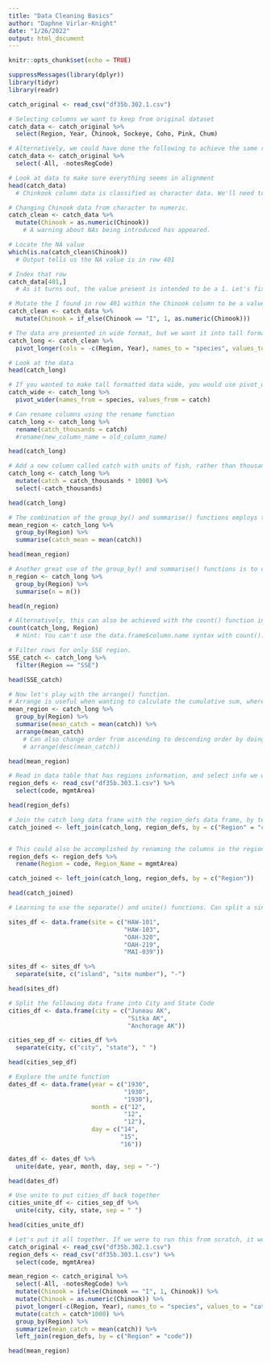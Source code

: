 ```yaml
---
title: "Data Cleaning Basics"
author: "Daphne Virlar-Knight"
date: "1/26/2022"
output: html_document
---
```


```r
knitr::opts_chunk$set(echo = TRUE)
```

```r
suppressMessages(library(dplyr))
library(tidyr)
library(readr)
```

```r
catch_original <- read_csv("df35b.302.1.csv")
```

```r
# Selecting columns we want to keep from original dataset 
catch_data <- catch_original %>% 
  select(Region, Year, Chinook, Sockeye, Coho, Pink, Chum)

# Alternatively, we could have done the following to achieve the same result.
catch_data <- catch_original %>% 
  select(-All, -notesRegCode)

# Look at data to make sure everything seems in alignment
head(catch_data)
  # Chinkook column data is classified as character data. We'll need to fix that.

# Changing Chinook data from character to numeric.
catch_clean <- catch_data %>% 
  mutate(Chinook = as.numeric(Chinook))
    # A warning about NAs being introduced has appeared.

# Locate the NA value
which(is.na(catch_clean$Chinook))
  # Output tells us the NA value is in row 401

# Index that row
catch_data[401,]
  # As it turns out, the value present is intended to be a 1. Let's fix it.

# Mutate the I found in row 401 within the Chinook column to be a value of 1.
catch_clean <- catch_data %>% 
  mutate(Chinook = if_else(Chinook == "I", 1, as.numeric(Chinook)))
```

```r
# The data are presented in wide format, but we want it into tall format. Let's rearrange. The pivot_longer() function from the tidyr package allows us to do this.
catch_long <- catch_clean %>% 
  pivot_longer(cols = -c(Region, Year), names_to = "species", values_to = "catch")

# Look at the data
head(catch_long)

# If you wanted to make tall formatted data wide, you would use pivot_wider.
catch_wide <- catch_long %>% 
  pivot_wider(names_from = species, values_from = catch)
```

```r
# Can rename columns using the rename function
catch_long <- catch_long %>% 
  rename(catch_thousands = catch)
  #rename(new_column_name = old_column_name)

head(catch_long)

# Add a new column called catch with units of fish, rather than thousands of fish. Then remove the catch_thousands column.
catch_long <- catch_long %>% 
  mutate(catch = catch_thousands * 1000) %>% 
  select(-catch_thousands)

head(catch_long)
```

```r
# The combination of the group_by() and summarise() functions employs the "Split-Apply-Combine" strategy used most commonly in data manipulation.
mean_region <- catch_long %>% 
  group_by(Region) %>% 
  summarise(catch_mean = mean(catch))

head(mean_region)

# Another great use of the group_by() and summarise() functions is to count the number of rows in each group. To do that, we use the n() function within the dplyr package.
n_region <- catch_long %>% 
  group_by(Region) %>% 
  summarise(n = n())

head(n_region)

# Alternatively, this can also be achieved with the count() function in the dplyr package.
count(catch_long, Region)
  # Hint: You can't use the data.frame$column.name syntax with count(). Not sure why though.

# Filter rows for only SSE region.
SSE_catch <- catch_long %>% 
  filter(Region == "SSE")

head(SSE_catch)

# Now let's play with the arrange() function.
# Arrange is useful when wanting to calculate the cumulative sum, where row order matters, and when wanting to displace a table in a sorted order.
mean_region <- catch_long %>% 
  group_by(Region) %>% 
  summarise(mean_catch = mean(catch)) %>% 
  arrange(mean_catch)
    # Can also change order from ascending to descending order by doing:
    # arrange(desc(mean_catch))

head(mean_region)

```

```r
# Read in data table that has regions information, and select info we want.
region_defs <- read_csv("df35b.303.1.csv") %>% 
  select(code, mgmtArea)

head(region_defs)

# Join the catch_long data frame with the region_defs data frame, by telling R that the "Region" column in catch_long is identical to the "code" column in the region_defs data frame
catch_joined <- left_join(catch_long, region_defs, by = c("Region" = "code"))


# This could also be accomplished by renaming the columns in the region_defs dataframe, and performing a left join that way.
region_defs <- region_defs %>% 
  rename(Region = code, Region_Name = mgmtArea)

catch_joined <- left_join(catch_long, region_defs, by = c("Region"))

head(catch_joined)
```

```r
# Learning to use the separate() and unite() functions. Can split a single column into many, or vice versa; typically done by a single character like a space or em-dash.

sites_df <- data.frame(site = c("HAW-101",
                                "HAW-103",
                                "OAH-320",
                                "OAH-219",
                                "MAI-039"))

sites_df <- sites_df %>% 
  separate(site, c("island", "site number"), "-")

head(sites_df)

# Split the following data frame into City and State Code
cities_df <- data.frame(city = c("Juneau AK", 
                                 "Sitka AK", 
                                 "Anchorage AK"))

cities_sep_df <- cities_df %>% 
  separate(city, c("city", "state"), " ")

head(cities_sep_df)

# Explore the unite function
dates_df <- data.frame(year = c("1930",
                                "1930",
                                "1930"),
                       month = c("12",
                                "12",
                                "12"),
                       day = c("14",
                               "15",
                               "16"))

dates_df <- dates_df %>% 
  unite(date, year, month, day, sep = "-")

head(dates_df)

# Use unite to put cities_df back together
cities_unite_df <- cities_sep_df %>% 
  unite(city, city, state, sep = " ")

head(cities_unite_df)
```

```r
# Let's put it all together. If we were to run this from scratch, it would look like this:
catch_original <- read_csv("df35b.302.1.csv")
region_defs <- read_csv("df35b.303.1.csv") %>% 
  select(code, mgmtArea)

mean_region <- catch_original %>% 
  select(-All, -notesRegCode) %>% 
  mutate(Chinook = ifelse(Chinook == "I", 1, Chinook)) %>% 
  mutate(Chinook = as.numeric(Chinook)) %>% 
  pivot_longer(-c(Region, Year), names_to = "species", values_to = "catch") %>% 
  mutate(catch = catch*1000) %>% 
  group_by(Region) %>% 
  summarize(mean_catch = mean(catch)) %>% 
  left_join(region_defs, by = c("Region" = "code"))

head(mean_region) 
```

